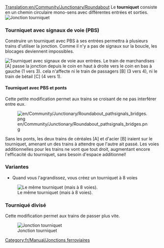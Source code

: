 [[Translation:en/Community/Junctionary/Roundabout]]
{{fr/Community/Junctionary/Menu de Croisements}}
Le '''tourniquet''' consiste en un chemin circulaire mono-sens avec différentes entrées et sorties.
[[File:en/Community/Junctionary/Roundabout.png|none|frame|Jonction tourniquet]]

{{fr/Community/Junctionary/Critère de jonction|Peu coûteux|1|0|0|0|0||0|0|0|1|||Les trains en panne affectent toute la jonction.|
*Peut gérer deux trains à la fois
*Si vous l'agrandissez, vous pouvez créer un tourniquet à 8 voies
*Causera des embouteillages
*Zone: 6 x 6
}}

===Tourniquet avec signaux de voie (PBS)===
Construire un tourniquet avec PBS à ses entrées permettra à plusieurs trains d'utiliser la jonction. Comme il n'y a pas de signaux sur la boucle, les blocages deviennent impossibles.

[[File:en/Community/Junctionary/Roundabout pathsignals.png|none|frame|Tourniquet avec signaux de voie aux entrées.]]
Le train de marchandises [A] passe la jonction depuis le coin en haut à droite vers le coin en bas à gauche (1 vers 3). cela n'affecte ni le train de passagers [B] (3 vers 4), ni le train de bétail [C] (4 vers 1).

{{fr/Community/Junctionary/Critère de jonction|Peu coûteux|1|0|0|0|0||0|0|0||3||Impossible|
*Peu coûteux, prend peu de place et est relativement efficace
}}

====Tourniquet avec PBS et ponts====
Cette petite modification permet aux trains se croisant de ne pas interférer entre eux.

[[File:en/Community/Junctionary/Roundabout pathsignals bridges.png]]

Sans les ponts, les deux trains de céréales [A] et d'acier [B] iraient sur le tourniquet, amenant un des trains à attendre que l'autre ait passé. Les voies additionnelles pour les trains ne vont que tout droit, augmentant encore l'efficacité du tourniquet, sans besoin d'espace additionnel!
{{fr/Community/Junctionary/Critère de jonction|Peu coûteux|1|0|1|0|0||0|0|0||3||Impossible|}}

===Variantes===
*Quand vous l'agrandissez, vous créez un tourniquet à 8 voies
[[File:en/Community/Junctionary/Basic Roundabout 8-way.png|none|frame|Le même tourniquet (mais à 8 voies).]]

===Tourniqué divisé===

Cette modification permet aux trains de passer plus vite.

[[File:en/Community/Junctionary/Split Roundabout.png|none|frame|Jonction tourniquet]]

{{fr/Community/Junctionary/Critère de jonction|Peu coûteux|1|0|0|0|0||0|0|0|1|||Les trains en panne affectent toute la jonction.|
*Peut gérer jusqu'à 7-8 trains à la fois
*Peu de chance de causer des embouteillages s'il y a moins de 8 trains
*Zone: 33 x 33
}}

[[Category:fr/Manual/Jonctions ferroviaires]]
